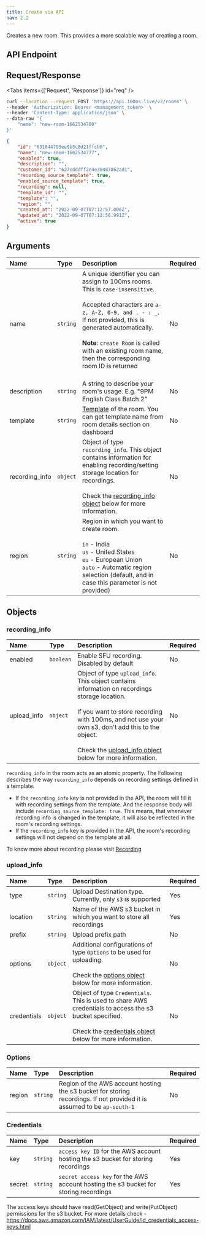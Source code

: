 ```yaml
---
title: Create via API
nav: 2.2
---
```


Creates a new room. This provides a more scalable way of creating a room.

## API Endpoint

<PostRequest title="https://api.100ms.live/v2/rooms" />

## Request/Response

<Tabs items={['Request', 'Response']} id="req" />

<Tab id="req-0">

```bash
curl --location --request POST 'https://api.100ms.live/v2/rooms' \
--header 'Authorization: Bearer <management_token>' \
--header 'Content-Type: application/json' \
--data-raw '{
    "name": "new-room-1662534780"
}'
```

</Tab>

<Tab id="req-1">
<Response res="200: OK" />

```json
{
    "id": "631844793ee9b3c0d21ffcb0",
    "name": "new-room-1662534777",
    "enabled": true,
    "description": "",
    "customer_id": "627cdddff2e4e30487862ad1",
    "recording_source_template": true,
    "enabled_source_template": true,
    "recording": null,
    "template_id": "",
    "template": "",
    "region": "",
    "created_at": "2022-09-07T07:12:57.006Z",
    "updated_at": "2022-09-07T07:12:56.991Z",
    "active": true
}
```

</Tab>

## Arguments

| Name                 | Type     | Description                                                                                                                                                                                                                                                                                                                    | Required |
| :------------------- | :------- | :----------------------------------------------------------------------------------------------------------------------------------------------------------------------------------------------------------------------------------------------------------------------------------------------------------------------------- | :------- |
| name <br/>           | `string` | A unique identifier you can assign to 100ms rooms. This is `case-insensitive`. <br/><br/>Accepted characters are `a-z, A-Z, 0-9, and . - : _`. If not provided, this is generated automatically. <br/><br/>**Note**: `create Room` is called with an existing room name, then the corresponding room ID is returned <br/><br/> | No       |
| description <br/>    | `string` | A string to describe your room's usage. E.g. "9PM English Class Batch 2"                                                                                                                                                                                                                                                       | No       |
| template <br/>       | `string` | [Template](../foundation/templates-and-roles) of the room. You can get template name from room details section on dashboard                                                                                                                                                                                                    | No       |
| recording_info <br/> | `object` | Object of type `recording_info`. This object contains information for enabling recording/setting storage location for recordings. <br/><br/>Check the [recording_info object](#recording-info) below for more information.                                                                                                     | No       |
| region <br/>         | `string` | Region in which you want to create room. <br/><br/> `in` - India <br/> `us` - United States <br/> `eu` - European Union <br/> `auto` - Automatic region selection (default, and in case this parameter is not provided)                                                                                                        | No       |

## Objects

### recording_info

| Name        | Type      | Description                                                                                                                                                                                                                                                                                   | Required |
| :---------- | :-------- | :-------------------------------------------------------------------------------------------------------------------------------------------------------------------------------------------------------------------------------------------------------------------------------------------- | :------- |
| enabled     | `boolean` | Enable SFU recording. Disabled by default                                                                                                                                                                                                                                                     | No       |
| upload_info | `object`  | Object of type `upload_info`. This object contains information on recordings storage location. <br/><br/>If you want to store recording with 100ms, and not use your own s3, don't add this to the object. <br/><br/>Check the [upload_info object](#upload-info) below for more information. | No       |

`recording_info` in the room acts as an atomic property. The Following describes the way `recording_info` depends on recording settings defined in a template.

-   If the `recording_info` key is not provided in the API, the room will fill it with recording settings from the template. And the response body will include `recording_source_template: true`. This means, that whenever recording info is changed in the template, it will also be reflected in the room's recording settings.
-   If the `recording_info` key is provided in the API, the room's recording settings will not depend on the template at all.

To know more about recording please visit [Recording](./recording)

### upload_info

| Name        | Type     | Description                                                                                                                                                                               | Required |
| :---------- | :------- | :---------------------------------------------------------------------------------------------------------------------------------------------------------------------------------------- | :------- |
| type        | `string` | Upload Destination type. Currently, only `s3` is supported                                                                                                                                | Yes      |
| location    | `string` | Name of the AWS s3 bucket in which you want to store all recordings                                                                                                                       | Yes      |
| prefix      | `string` | Upload prefix path                                                                                                                                                                        | No       |
| options     | `object` | Additional configurations of type `Options` to be used for uploading. <br/><br/>Check the [options object](#options) below for more information.                                          | No       |
| credentials | `object` | Object of type `Credentials`. This is used to share AWS credentials to access the s3 bucket specified. <br/><br/>Check the [credentials object](#credentials) below for more information. | No       |

### Options

| Name   | Type     | Description                                                                                                              | Required |
| :----- | :------- | :----------------------------------------------------------------------------------------------------------------------- | :------- |
| region | `string` | Region of the AWS account hosting the s3 bucket for storing recordings. If not provided it is assumed to be `ap-south-1` | No       |

### Credentials

| Name   | Type     | Description                                                                          | Required |
| :----- | :------- | :----------------------------------------------------------------------------------- | :------- |
| key    | `string` | `access key ID` for the AWS account hosting the s3 bucket for storing recordings     | Yes      |
| secret | `string` | `secret access key` for the AWS account hosting the s3 bucket for storing recordings | Yes      |

The access keys should have read(GetObject) and write(PutObject) permissions for the s3 bucket.
For more details check - https://docs.aws.amazon.com/IAM/latest/UserGuide/id_credentials_access-keys.html
